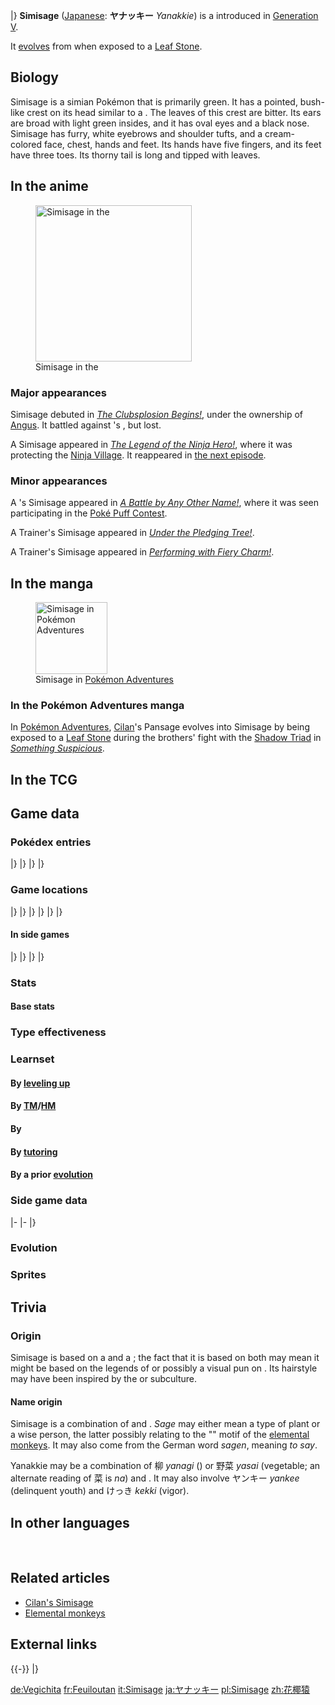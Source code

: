 {{PokémonPrevNext/Head|type=Grass}}
{{PokémonPrevNext/Pokémon|type=Grass|prevnum=511|prev=Pansage|nextnum=513|next=Pansear}}
|}
{{Pokémon Infobox
|name=Simisage
|jname=ヤナッキー
|jtranslit=Yanakkī
|tmname=Yanakkie
|category=Thorn Monkey
|ndex=512
|udex=018
|u2dex=038
|karea=Central
|kdex=030
|typebox=1
|type1=Grass
|height-ftin=3'07"
|height-m=1.1
|weight-lbs=67.2
|weight-kg=30.5
|abilityn=d
|ability1=Gluttony
|abilityd=Overgrow
|egggroupn=1
|egggroup1=Field
|eggcycles=20
|expyield=174
|evtotal=2
|evsp=2
|lv100exp=1,000,000
|gendercode=31
|color=Green
|catchrate=75
|body=06
|pokefordex=simisage
|generation=5
|friendship=70
}}
'''Simisage''' ([[List of Japanese Pokémon names|Japanese]]: '''ヤナッキー''' ''Yanakkie'') is a {{type|Grass}} {{OBP|Pokémon|species}} introduced in [[Generation V]].

It [[Evolution|evolves]] from {{p|Pansage}} when exposed to a [[Leaf Stone]].

==Biology==
Simisage is a simian Pokémon that is primarily green. It has a pointed, bush-like crest on its head similar to a {{wp|Pompadour (hairstyle)|pompadour}}. The leaves of this crest are bitter. Its ears are broad with light green insides, and it has oval eyes and a black nose. Simisage has furry, white eyebrows and shoulder tufts, and a cream-colored face, chest, hands and feet. Its hands have five fingers, and its feet have three toes. Its thorny tail is long and tipped with leaves.

==In the anime==
[[File:Angus Simisage.png|thumb|left|250px|Simisage in the {{pkmn|anime}}]]
===Major appearances===
Simisage debuted in ''[[BW070|The Clubsplosion Begins!]]'', under the ownership of [[Angus]]. It battled against {{Ash}}'s {{TP|Ash|Scraggy}}, but lost.

A Simisage appeared in ''[[XY099|The Legend of the Ninja Hero!]]'', where it was protecting the [[Ninja Village]]. It reappeared in [[XY100|the next episode]].

===Minor appearances===
A {{pkmn|Trainer}}'s Simisage appeared in ''[[XY026|A Battle by Any Other Name!]]'', where it was seen participating in the [[Poké Puff Contest]].

A Trainer's Simisage appeared in ''[[XY059|Under the Pledging Tree!]]''.

A Trainer's Simisage appeared in ''[[XY080|Performing with Fiery Charm!]]''.

==In the manga==
[[File:Cilan Simisage Adventures.png|thumb|left|115px|Simisage in [[Pokémon Adventures]]]]
===In the Pokémon Adventures manga===
{{main|Cilan's Pansage|Cilan's Simisage}}
In [[Pokémon Adventures]], [[Cilan]]'s Pansage evolves into Simisage by being exposed to a [[Leaf Stone]] during the brothers' fight with the [[Shadow Triad]] in ''[[PS519|Something Suspicious]]''.
{{left clear}}

==In the TCG==
{{main|Simisage (TCG)}}

==Game data==
===Pokédex entries===
{{Dex/Header|type=Grass}}
{{Dex/NA|gen=V}}
{{Dex/Gen|gen=V}}
{{Dex/Entry1|v=Black|t=FFF|entry=Ill tempered, it fights by swinging its barbed tail around wildly. The leaf growing on its head is very bitter.}}
{{Dex/Entry1|v=White|entry=It attacks enemies with strikes of its thorn-covered tail. This Pokémon is wild tempered.}}
{{Dex/Entry2|v=Black 2|v2=White 2|t=FFF|entry=It strikes its enemies with a thorn-covered tail. The leaf on its head is bitter.}}
|}
|}
{{Dex/Gen|gen=VI}}
{{Dex/Entry1|v=X|t=FFF|entry=It attacks enemies with strikes of its thorn-covered tail. This Pokémon is wild tempered.}}
{{Dex/Entry1|v=Y|entry=Ill tempered, it fights by swinging its barbed tail around wildly. The leaf growing on its head is very bitter.}}
{{Dex/Entry1|v=Omega Ruby|t=FFF|entry=It attacks enemies with strikes of its thorn-covered tail. This Pokémon is wild tempered.}}
{{Dex/Entry1|v=Alpha Sapphire|t=FFF|entry=Ill tempered, it fights by swinging its barbed tail around wildly. The leaf growing on its head is very bitter.}}
|}
|}
{{Dex/Footer}}

===Game locations===
{{Availability/Header|type=Grass}}
{{Availability/NA|gen=V}}
{{Availability/Gen|gen=V}}
{{Availability/Entry2|v=Black|v2=White|t=FFF|area=[[Evolution|Evolve]] {{p|Pansage}}}}
{{Availability/Entry2|v=Black 2|v2=White 2|t=FFF|area=[[Evolution|Evolve]] {{p|Pansage}}}}
|}
|}
{{Availability/Gen|gen=VI}}
{{Availability/Entry2|v=X|v2=Y|t=FFF|area=[[Evolution|Evolve]] {{p|Pansage}}}}
{{Availability/Entry2/None|v=Omega Ruby|v2=Alpha Sapphire}}
|}
|}
{{Availability/Gen|gen=VII}}
{{Availability/Entry2/None|v=Sun|v2=Moon|area=[[Pokémon Bank]]}}
{{Availability/Entry2/None|v=Ultra Sun|v2=Ultra Moon|area=[[Pokémon Bank]]}}
|}
|}
{{Availability/Footer}}

====In side games====
{{Availability/Header|type=Grass}}
{{Availability/NA|gen=V}}
{{Availability/Gen|gen=V}}
{{Availability/Entry1|1|v=Rumble Blast|color={{fire color}}|area=Forest: [[Echo Valley]], [[World Axle - B1F]]}}
{{Availability/Entry1|1|v=Conquest|color={{silver color}}|area=[[Evolution|Evolve]] {{p|Pansage}}}}
{{Availability/Entry1|1|v=MD GTI|link=Pokémon Mystery Dungeon: Gates to Infinity|color={{silver color}}|area=[[Tyrian Maze]] (B1-B11), [[Silent Tundra]] (Golden Chamber), [[Dreamy Island]] (Golden Chamber), [[Moonlit Forest]] (1F-28F), [[Rusty Mountain]] (Mapless Street), [[Cape at the Edge]] (B1-B29), [[Ivy Park]] (1F-14F), Magnagate dungeons}}
{{Availability/Entry1|1|v=Rumble U|color={{fire color}}|area=[[Magical Lake#Dual Launchers|Magical Lake: Dual Launchers]]}}
|}
|}
{{Availability/Gen|gen=VI}}
{{Availability/Entry1|1|v=Battle Trozei|color={{defense color}}|area=[[Safari Jungle#Tuesday Stage 2|Safari Jungle: Stage 2]]{{dotw|Tu}}}}
{{Availability/Entry1|1|v=Shuffle|color={{beauty color}}|area=[[Desert Umbra|Desert Umbra: Stage 334]]}}
{{Availability/Entry1|1|v=Rumble World|color={{fire color}}|area=[[Leafy Expanse#Shrub Forest|Leafy Expanse: Shrub Forest]] <small>(All Areas)</small>}}
|}
|}
{{Availability/Footer}}

===Stats===
====Base stats====
{{BaseStats
|type=Grass
|HP=75
|Attack=98
|Defense=63
|SpAtk=98
|SpDef=63
|Speed=101}}

===Type effectiveness===
{{TypeEffectiveness
|type1=Grass
|Normal=100
|Fighting=100
|Flying=200
|Poison=200
|Ground=50
|Rock=100
|Bug=200
|Ghost=100
|Steel=100
|Fire=200
|Water=50
|Grass=50
|Electric=50
|Psychic=100
|Ice=200
|Dragon=100
|Dark=100
|Fairy=100}}

===Learnset===
====By [[Level|leveling up]]====
{{learnlist/levelh/7|Simisage|Grass|Grass|5}}
{{learnlist/level7|1|Leer|Normal|Status|&mdash;|100|30}}
{{learnlist/level7|1|Lick|Ghost|Physical|30|100|30}}
{{learnlist/level7|1|Fury Swipes|Normal|Physical|18|80|15}}
{{learnlist/level7|1|Seed Bomb|Grass|Physical|80|100|15||'''}}
{{learnlist/levelf/7|Simisage|Grass|Grass|5}}

====By [[TM]]/[[HM]]====
{{learnlist/tmh/7|Simisage|Grass|Grass|5}}
{{learnlist/tm7|TM01|Work Up|Normal|Status|&mdash;|&mdash;|30}}
{{learnlist/tm7|TM06|Toxic|Poison|Status|&mdash;|90|10}}
{{learnlist/tm7|TM10|Hidden Power|Normal|Special|60|100|15}}
{{learnlist/tm7|TM11|Sunny Day|Fire|Status|&mdash;|&mdash;|5}}
{{learnlist/tm7|TM12|Taunt|Dark|Status|&mdash;|100|20}}
{{learnlist/tm7|TM15|Hyper Beam|Normal|Special|150|90|5}}
{{learnlist/tm7|TM17|Protect|Normal|Status|&mdash;|&mdash;|10}}
{{learnlist/tm7|TM21|Frustration|Normal|Physical|&mdash;|100|20}}
{{learnlist/tm7|TM22|Solar Beam|Grass|Special|120|100|10||'''}}
{{learnlist/tm7|TM27|Return|Normal|Physical|&mdash;|100|20}}
{{learnlist/tm7|TM31|Brick Break|Fighting|Physical|75|100|15}}
{{learnlist/tm7|TM32|Double Team|Normal|Status|&mdash;|&mdash;|15}}
{{learnlist/tm7|TM39|Rock Tomb|Rock|Physical|60|95|15}}
{{learnlist/tm7|TM41|Torment|Dark|Status|&mdash;|100|15}}
{{learnlist/tm7|TM42|Facade|Normal|Physical|70|100|20}}
{{learnlist/tm7|TM44|Rest|Psychic|Status|&mdash;|&mdash;|10}}
{{learnlist/tm7|TM45|Attract|Normal|Status|&mdash;|100|15}}
{{learnlist/tm7|TM46|Thief|Dark|Physical|60|100|25}}
{{learnlist/tm7|TM47|Low Sweep|Fighting|Physical|65|100|20}}
{{learnlist/tm7|TM48|Round|Normal|Special|60|100|15}}
{{learnlist/tm7|TM52|Focus Blast|Fighting|Special|120|70|5}}
{{learnlist/tm7|TM53|Energy Ball|Grass|Special|90|100|10||'''}}
{{learnlist/tm7|TM56|Fling|Dark|Physical|&mdash;|100|10}}
{{learnlist/tm7|TM62|Acrobatics|Flying|Physical|55|100|15}}
{{learnlist/tm7|TM65|Shadow Claw|Ghost|Physical|70|100|15}}
{{learnlist/tm7|TM66|Payback|Dark|Physical|50|100|10}}
{{learnlist/tm7|TM68|Giga Impact|Normal|Physical|150|90|5}}
{{learnlist/tm7|TM80|Rock Slide|Rock|Physical|75|90|10}}
{{learnlist/tm7|TM86|Grass Knot|Grass|Special|&mdash;|100|20||'''}}
{{learnlist/tm7|TM87|Swagger|Normal|Status|&mdash;|85|15}}
{{learnlist/tm7|TM88|Sleep Talk|Normal|Status|&mdash;|&mdash;|10}}
{{learnlist/tm7|TM90|Substitute|Normal|Status|&mdash;|&mdash;|10}}
{{learnlist/tm7|TM96|Nature Power|Normal|Status|&mdash;|&mdash;|20}}
{{learnlist/tm7|TM100|Confide|Normal|Status|&mdash;|&mdash;|20}}
{{learnlist/tmf/7|Simisage|Grass|Grass|5}}

====By {{pkmn|breeding}}====
{{learnlist/breedh/7|Simisage|Grass|Grass|5}}
{{learnlist/breed7|{{MSP|050|Diglett}}{{MSP|050A|Diglett}}{{MSP|051|Dugtrio}}{{MSP|051A|Dugtrio}}{{MSP|190|Aipom}}{{MSP|203|Girafarig}}<br>{{MSP|234|Stantler}}{{MSP|293|Whismur}}{{MSP|294|Loudred}}{{MSP|295|Exploud}}{{MSP|303|Mawile}}{{MSP|320|Wailmer}}<br>{{MSP|321|Wailord}}{{MSP|352|Kecleon}}{{MSP|424|Ambipom}}|Astonish|Ghost|Physical|30|100|15}}
{{learnlist/breed7|{{MSP|573|Cinccino}}|Bullet Seed|Grass|Physical|25|100|30||'''}}
{{learnlist/breed7|{{MSP|056|Mankey}}{{MSP|133|Eevee}}{{MSP|216|Teddiursa}}{{MSP|217|Ursaring}}{{MSP|263|Zigzagoon}}{{MSP|264|Linoone}}<br>{{MSP|287|Slakoth}}{{MSP|289|Slaking}}{{MSP|300|Skitty}}{{MSP|677|Espurr}}{{MSP|678|Meowstic}}|Covet|Normal|Physical|60|100|25}}
{{learnlist/breed7|{{MSP|300|Skitty}}{{MSP|677|Espurr}}{{MSP|678|Meowstic}}{{MSP|700|Sylveon}}{{MSP|728|Popplio}}{{MSP|729|Brionne}}<br>{{MSP|730|Primarina}}|Disarming Voice|Fairy|Special|40|&mdash;|15}}
{{learnlist/breed7|{{MSP|470|Leafeon}}|Grass Whistle|Grass|Status|&mdash;|55|15}}
{{learnlist/breed7|{{MSP|275|Shiftry}}{{MSP|495|Snivy}}{{MSP|496|Servine}}{{MSP|497|Serperior}}|Leaf Storm|Grass|Special|130|90|5||'''}}
{{learnlist/breed7|{{MSP|056|Mankey}}{{MSP|057|Primeape}}{{MSP|505|Watchog}}{{MSP|559|Scraggy}}{{MSP|560|Scrafty}}|Low Kick|Fighting|Physical|&mdash;|100|20}}
{{learnlist/breed7|{{MSP|470|Leafeon}}|Magical Leaf|Grass|Special|60|&mdash;|20||'''}}
{{learnlist/breed7|{{MSP|038|Ninetales}}{{MSP|038A|Ninetales}}{{MSP|052|Meowth}}{{MSP|052A|Meowth}}{{MSP|053|Persian}}{{MSP|053A|Persian}}<br>{{MSP|190|Aipom}}{{MSP|424|Ambipom}}{{MSP|203|Girafarig}}{{MSP|228|Houndour}}{{MSP|229|Houndoom}}{{MSP|275|Shiftry}}<br>{{MSP|390|Chimchar}}{{MSP|461|Weavile}}{{MSP|504|Patrat}}{{MSP|505|Watchog}}{{MSP|509|Purrloin}}{{MSP|510|Liepard}}<br>{{MSP|570|Zorua}}{{MSP|571|Zoroark}}{{MSP|765|Oranguru}}|Nasty Plot|Dark|Status|&mdash;|&mdash;|20}}
{{learnlist/breed7|{{MSP|234|Stantler}}{{MSP|655|Delphox}}{{MSP|678|Meowstic}}|Role Play|Psychic|Status|&mdash;|&mdash;|10}}
{{learnlist/breed7|{{MSP|652|Chesnaught}}{{MSP|777|Togedemaru}}|Spiky Shield|Grass|Status|—|—|10|{{sup/7|USUM}}}}
{{learnlist/breed7|{{MSP|190|Aipom}}{{MSP|424|Ambipom}}{{MSP|572|Minccino}}{{MSP|573|Cinccino}}|Tickle|Normal|Status|&mdash;|100|20}}
{{learnlist/breedf/7|Simisage|Grass|Grass|5}}

====By [[Move Tutor|tutoring]]====
{{learnlist/tutorh/7|Simisage|Grass|Grass|5}}
{{learnlist/tutor7|Covet|Normal|Physical|60|100|25|||no|yes}}
{{learnlist/tutor7|Endeavor|Normal|Physical|—|100|5|||no|yes}}
{{learnlist/tutor7|Focus Punch|Fighting|Physical|150|100|20|||no|yes}}
{{learnlist/tutor7|Gastro Acid|Poison|Status|—|100|10|||no|yes}}
{{learnlist/tutor7|Giga Drain|Grass|Special|75|100|10||'''|no|yes}}
{{learnlist/tutor7|Grass Pledge|Grass|Special|80|100|10||'''|yes|yes}}
{{learnlist/tutor7|Gunk Shot|Poison|Physical|120|80|5|||no|yes}}
{{learnlist/tutor7|Helping Hand|Normal|Status|—|—|20|||no|yes}}
{{learnlist/tutor7|Iron Tail|Steel|Physical|100|75|15|||no|yes}}
{{learnlist/tutor7|Knock Off|Dark|Physical|65|100|20|||no|yes}}
{{learnlist/tutor7|Low Kick|Fighting|Physical|—|100|20|||no|yes}}
{{learnlist/tutor7|Recycle|Normal|Status|—|—|10|||no|yes}}
{{learnlist/tutor7|Role Play|Psychic|Status|—|—|10|||no|yes}}
{{learnlist/tutor7|Seed Bomb|Grass|Physical|80|100|15||'''|no|yes}}
{{learnlist/tutor7|Snore|Normal|Special|50|100|15|||no|yes}}
{{learnlist/tutor7|Superpower|Fighting|Physical|120|100|5|||no|yes}}
{{learnlist/tutor7|Synthesis|Grass|Status|—|—|5|||no|yes}}
{{learnlist/tutor7|Throat Chop|Dark|Physical|80|100|15|||no|yes}}
{{learnlist/tutor7|Uproar|Normal|Special|90|100|10|||no|yes}}
{{learnlist/tutor7|Worry Seed|Grass|Status|—|100|10|||no|yes}}
{{learnlist/tutorf/7|Simisage|Grass|Grass|5}}

====By a prior [[evolution]]====
{{learnlist/prevoh/7|Simisage|Grass|Grass|5}}
{{learnlist/prevo7|511|Pansage|||||Scratch|Normal|Physical|40|100|35}}
{{learnlist/prevo7|511|Pansage|||||Play Nice|Normal|Status|—|—|20}}
{{learnlist/prevo7|511|Pansage|||||Vine Whip|Grass|Physical|45|100|25|'''}}
{{learnlist/prevo7|511|Pansage|||||Leech Seed|Grass|Status|—|90|10}}
{{learnlist/prevo7|511|Pansage|||||Bite|Dark|Physical|60|100|25}}
{{learnlist/prevo7|511|Pansage|||||Recycle|Normal|Status|—|—|10||{{sup/7|SM}}}}
{{learnlist/prevo7|511|Pansage|||||Natural Gift|Normal|Physical|—|100|15}}
{{learnlist/prevo7|511|Pansage|||||Crunch|Dark|Physical|80|100|15}}
{{learnlist/prevof/7|Simisage|Grass|Grass|5}}

===Side game data===
{{Spindata/Head|type=Grass}}
{{Spindata/RumbleBlast|col=6|type=Grass
|att=3
|def=2
|speed=4
}}
|-
{{Spindata/Conquest|col=6|type=Grass|ndex=512
|HP=3
|atk=3
|def=2
|spd=4
|range=3
|move=Leaf Storm
|ability1=Melee
|ability2=Hero
|ability3=Instinct
|evo=Evolves from {{p|Pansage}} after battling while its [[Warrior]] is equipped with a [[Leaf Stone]]
|link={{DL|List of Pokémon Conquest characters|Rikyū}}
}}
|-
{{Spindata/Battle Trozei|col=3|type=Grass|ndex=512
|power=2
}}
{{Spindata/Shuffle|col=3|type=Grass|ndex=512|num=433
|min=60
|max=105
|raisemaxlevel=5
|skill=Astonish
|skilldesc=Delays your opponent's disruptions.
}}
|}

===Evolution===
{{evobox-2
|pictype=art
|type1=Grass
|no1=511
|name1=Pansage
|type1-1=Grass
|evo1={{bag|Leaf Stone}}<br>{{color2|000|Leaf Stone}}
|no2=512
|name2=Simisage
|type1-2=Grass}}

===Sprites===
{{Spritebox/Header|type=Grass}}
{{Spritebox/NA|gen=V}}
{{Spritebox/5|ndex=512}}
{{Spritebox/6|ndex=512}}
{{Spritebox/7|ndex=512}}
{{Spritebox/Footer|512|Simisage}}

==Trivia==
===Origin===
Simisage is based on a {{wp|monkey}} and a {{wp|tree}}; the fact that it is based on both may mean it might be based on the legends of {{wp|Monkey tree phenomenon|monkey trees}} or possibly a visual pun on {{wp|Colobinae|leaf monkeys}}. Its hairstyle may have been inspired by the {{wp|bōsōzoku}} or {{wp|Yankee#In other parts of the world|yankee}} subculture.<!-- It, along with his two contemporaries, seem to inspired by the {{wp|three wise monkeys}} motif; with its mouth doing something, Simisage represents "speak no evil". (I can't justify this)-->

====Name origin====
Simisage is a combination of ''{{wp|simian}}'' and ''{{wp|sage}}''. ''Sage'' may either mean a type of plant or a wise person, the latter possibly relating to the "{{wp|three wise monkeys}}" motif of the [[elemental monkeys]]. It may also come from the German word ''sagen'', meaning ''to say''.

Yanakkie may be a combination of 柳 ''yanagi'' ({{wp|willow}}) or 野菜 ''yasai'' (vegetable; an alternate reading of 菜 is ''na'') and ''{{wp|monkey}}''. It may also involve ヤンキー ''yankee'' (delinquent youth) and けっき ''kekki'' (vigor).

==In other languages==
{{Other languages|type=Grass|type2=Grass
|ja=ヤナッキー ''Yanakkie''|jameaning=From {{tt|柳 ''yanagi''|willow}} or {{tt|野菜 ''yasai''|vegetable; an alternate reading of 菜 is ''na''}} and ''monkey''. May also involve {{tt|けっき ''kekki''|vigor}}.
|de=Vegichita|demeaning=From ''Vegetation'' and ''{{wp|Cheeta}}''
|fr=Feuilloutan|frmeaning=From ''{{tt|feuille|leaf}}'' and ''{{tt|orang-outan|orangutan}}''
|es=Simisage|esmeaning=Same as English name
|it=Simisage|itmeaning=Same as English name
|ko=야나키 ''Yanakkie''|komeaning=Transliteration of Japanese name
|zh_cmn=花椰猿 ''Huāyéyuán''|zh_cmnmeaning=From {{tt|青花椰菜 ''qīng huāyécài''|broccoli}} or {{tt|花椰菜 ''huāyécài''|cauliflower}} and {{tt|猿 ''yuán''|ape}}.
|ru=Симисейдж ''Simiseydzh''|rumeaning=Transcription of English name
}}
<br clear="left">

==Related articles==
*[[Cilan's Simisage]]
*[[Elemental monkeys]]

==External links==

{{-}}
{{PokémonPrevNext/Head|type=Grass}}
{{PokémonPrevNext/Pokémon|type=Grass|prevnum=511|prev=Pansage|nextnum=513|next=Pansear}}
|}
{{Project Pokédex notice}}

[[de:Vegichita]]
[[fr:Feuiloutan]]
[[it:Simisage]]
[[ja:ヤナッキー]]
[[pl:Simisage]]
[[zh:花椰猿]]